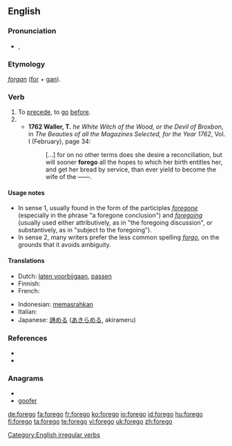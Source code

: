 ==English==

===Pronunciation===
* {{IPA|/'foɻgo/}}, {{SAMPA|/'/}}

===Etymology===
{{etyl|ang}} ''[[forgan]]'' ([[for]] + [[gan]]).

===Verb===
{{en-verb|foregoes|foregoing|forewent|foregone}}

# To [[precede]], to [[go]] [[before]].
# {{alternative spelling of|[[forgo]]}}
#* '''1762 Waller, T.''' ''he White Witch of the Wood, or the Devil of Broxbon'', in ''The Beauties of all the Magazines Selected, for the Year 1762'', Vol. I (February), page 34:
#*: [&hellip;] for on no other terms does she desire a reconciliation, but will sooner '''forego''' all the hopes to which her birth entitles her, and get her bread by service, than ever yield to become the wife of the ——.

====Usage notes====
* In sense 1, usually found in the form of the participles ''[[foregone]]'' (especially in the phrase "a foregone conclusion") and ''[[foregoing]]'' (usually used either attributively, as in "the foregoing discussion", or substantively, as in "subject to the foregoing").
* In sense 2, many writers prefer the less common spelling ''[[forgo]]'', on the grounds that it avoids ambiguity.

====Translations====
{{trans-top|To precede.}}
* Dutch: [[laten voorbijgaan]], [[passen]]
* Finnish: {{t+|fi|edeltää}}
* French: {{t+|fr|précéder}}
{{trans-mid}}
* Indonesian: [[pasrah|memasrahkan]]
* Italian: {{t+|it|precedere}}
* Japanese: [[諦める]] ([[あきらめる]], akirameru)
{{trans-bottom}}

===References===
* {{R:Century 1911}}
* {{R:Webster 1913}}

===Anagrams===
* {{alphagram|efgoor}}
* [[goofer#English|goofer]]


[[Category:English irregular verbs]]

[[de:forego]]
[[fa:forego]]
[[fr:forego]]
[[ko:forego]]
[[io:forego]]
[[id:forego]]
[[hu:forego]]
[[fi:forego]]
[[ta:forego]]
[[te:forego]]
[[vi:forego]]
[[uk:forego]]
[[zh:forego]]